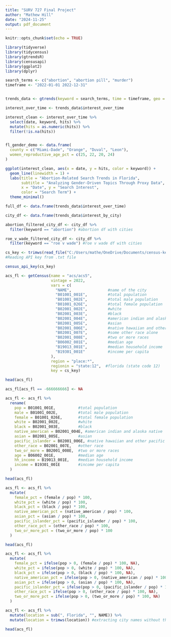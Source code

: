 ---
title: "SURV 727 Final Project"
author: "Mathew Hill"
date: "2024-11-25"
output: pdf_document
---

```{r setup, include=FALSE}
knitr::opts_chunk$set(echo = TRUE)
```

```{r}
library(tidyverse)
library(tidycensus)
library(gtrendsR)
library(censusapi)
library(ggplot2)
library(dplyr)
```

```{r}
search_terms <- c("abortion", "abortion pill", "murder")
timeframe <- "2022-01-01 2022-12-31"


trends_data <- gtrends(keyword = search_terms, time = timeframe, geo = "US-FL")
```

```{r}
interest_over_time <- trends_data$interest_over_time

interest_clean <- interest_over_time %>%
  select(date, keyword, hits) %>%
  mutate(hits = as.numeric(hits)) %>%
  filter(!is.na(hits))


fl_gender_demo <- data.frame(
  county = c("Miami-Dade", "Orange", "Duval", "Leon"),
  women_reproductive_age_pct = c(25, 22, 20, 24)
)

ggplot(interest_clean, aes(x = date, y = hits, color = keyword)) +
  geom_line(linewidth = 1) +
  labs(title = "Abortion-Related Search Trends in Florida",
       subtitle = "Analyzing Gender-Driven Topics Through Proxy Data",
       x = "Date", y = "Search Interest",
       color = "Search Term") +
  theme_minimal()
```

```{r}
full_df <- data.frame(trends_data$interest_over_time) 
```

```{r}
city_df <- data.frame(trends_data$interest_by_city)

abortion_filtered_city_df <- city_df %>%
  filter(keyword == "abortion") #abortion df with cities

roe_v_wade_filtered_city_df <- city_df %>%
  filter(keyword == "roe v wade") #roe v wade df with cities
```

```{r}
cs_key <- trimws(read_file("C:/Users/mathe/OneDrive/Documents/census-key.txt"))
#Reading API key from .txt file

census_api_key(cs_key)
```

```{r}
acs_fl <- getCensus(name = "acs/acs5",
                    vintage = 2022,
                    vars = c(
                      "NAME",                #name of the city
                      "B01001_001E",         #total population
                      "B01001_002E",         #total male population
                      "B01001_026E",         #total female population
                      "B02001_002E",         #white 
                      "B02001_003E",         #black
                      "B02001_004E",         #american indian and alaska native
                      "B02001_005E",         #asian
                      "B02001_006E",         #native hawaiian and other pacific islander
                      "B02001_007E",         #some other race alone
                      "B02001_008E",         #two or more races
                      "B06002_001E",         #median age
                      "B19013_001E",         #median household income
                      "B19301_001E"          #income per capita
                    ),
                    region = "place:*",
                    regionin = "state:12",  #florida (state code 12)
                    key = cs_key)         

head(acs_fl)
```

```{r}
acs_fl[acs_fl == -666666666] <- NA 
```

```{r}
acs_fl <- acs_fl %>%
  rename(
    pop = B01001_001E,          #total population
    male = B01001_002E,         #total male population
    female = B01001_026E,       #total female population
    white = B02001_002E,        #white
    black = B02001_003E,        #black 
    native_american = B02001_004E, #american indian and alaska native
    asian = B02001_005E,        #asian
    pacific_islander = B02001_006E, #native hawaiian and other pacific islander
    other_race = B02001_007E,   #other race
    two_or_more = B02001_008E,  #two or more races
    age = B06002_001E,          #median age
    hh_income = B19013_001E,    #median household income
    income = B19301_001E        #income per capita
  )

head(acs_fl)
```

```{r}
acs_fl <- acs_fl %>%
  mutate(
    female_pct = (female / pop) * 100,
    white_pct = (white / pop) * 100,
    black_pct = (black / pop) * 100,
    native_american_pct = (native_american / pop) * 100,
    asian_pct = (asian / pop) * 100,
    pacific_islander_pct = (pacific_islander / pop) * 100,
    other_race_pct = (other_race / pop) * 100,
    two_or_more_pct = (two_or_more / pop) * 100
  )

head(acs_fl)
```

```{r}
acs_fl <- acs_fl %>%
  mutate(
    female_pct = ifelse(pop > 0, (female / pop) * 100, NA),
    white_pct = ifelse(pop > 0, (white / pop) * 100, NA),
    black_pct = ifelse(pop > 0, (black / pop) * 100, NA),
    native_american_pct = ifelse(pop > 0, (native_american / pop) * 100, NA),
    asian_pct = ifelse(pop > 0, (asian / pop) * 100, NA),
    pacific_islander_pct = ifelse(pop > 0, (pacific_islander / pop) * 100, NA),
    other_race_pct = ifelse(pop > 0, (other_race / pop) * 100, NA),
    two_or_more_pct = ifelse(pop > 0, (two_or_more / pop) * 100, NA)
  )
```

```{r}
acs_fl <- acs_fl %>%
  mutate(location = sub(", Florida", "", NAME)) %>%
  mutate(location = trimws(location)) #extracting city names without the state into its own column

head(acs_fl)
```


